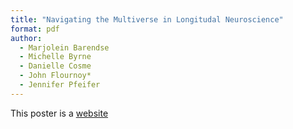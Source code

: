 ```yaml
---
title: "Navigating the Multiverse in Longitudal Neuroscience"
format: pdf
author:
  - Marjolein Barendse
  - Michelle Byrne
  - Danielle Cosme
  - John Flournoy*
  - Jennifer Pfeifer
---
```


This poster is a [website](http://johnflournoy.science/multiverse-preregistration/)

